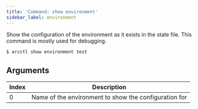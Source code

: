```yaml
---
title: 'Command: show environment'
sidebar_label: environment
---
```


Show the configuration of the environment as it exists in the state file. This command is mostly
used for debugging.

```sh
$ arcctl show environment test
```

## Arguments

| Index | Description                                           |
| ----- | ----------------------------------------------------- |
| 0     | Name of the environment to show the configuration for |
